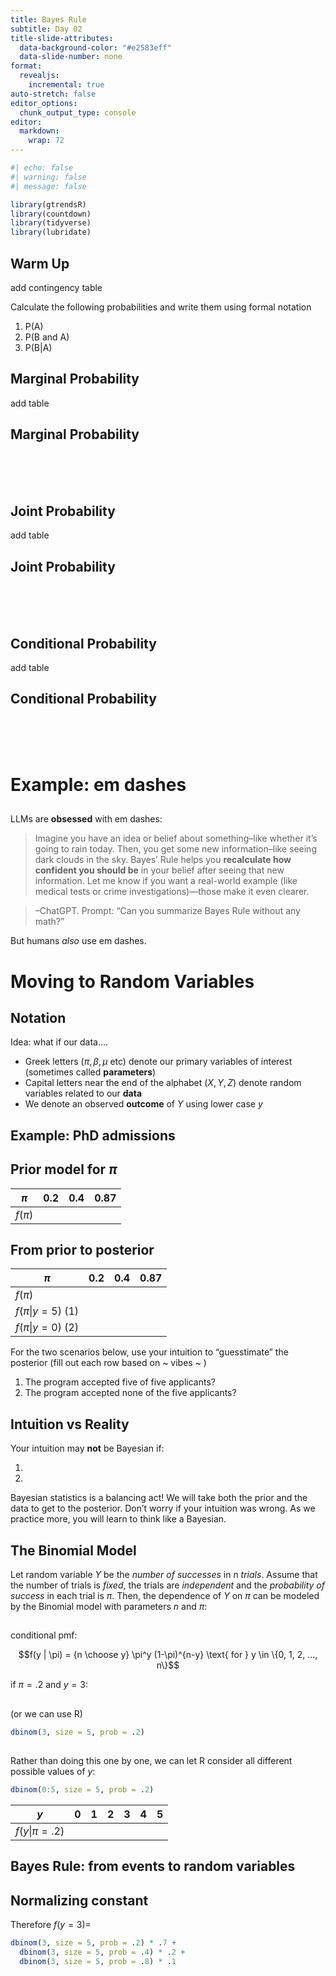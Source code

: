 ```yaml
---
title: Bayes Rule
subtitle: Day 02
title-slide-attributes:
  data-background-color: "#e2583eff"
  data-slide-number: none
format: 
  revealjs:
    incremental: true
auto-stretch: false
editor_options: 
  chunk_output_type: console
editor: 
  markdown: 
    wrap: 72
---
```


```r
#| echo: false
#| warning: false
#| message: false

library(gtrendsR)
library(countdown)
library(tidyverse)
library(lubridate)
```

## Warm Up

add contingency table

::: {.task .nonincremental}
Calculate the following probabilities and write them using formal
notation

1.  P(A)
2.  P(B and A)
3.  P(B\|A)
:::

## Marginal Probability

add table

::: callout-note
## Marginal Probability

<br> <br> <br>
:::

## Joint Probability

add table

::: callout-note
## Joint Probability

<br> <br> <br>
:::

## Conditional Probability

add table

::: callout-note
## Conditional Probability

<br> <br> <br>
:::

# Example: em dashes {.colorslide}

## 

LLMs are **obsessed** with em dashes:

> Imagine you have an idea or belief about something--like whether it's
> going to rain today. Then, you get some new information--like seeing
> dark clouds in the sky. Bayes' Rule helps you **recalculate how
> confident you should be** in your belief after seeing that new
> information. Let me know if you want a real-world example (like
> medical tests or crime investigations)—those make it even clearer.

> --ChatGPT. Prompt: "Can you summarize Bayes Rule without any math?"

But humans *also* use em dashes.

## 

# Moving to Random Variables {.colorslide}

## Notation

Idea: what if our data....

-   Greek letters ($\pi, \beta, \mu$ etc) denote our primary variables
    of interest (sometimes called **parameters**)
-   Capital letters near the end of the alphabet ($X, Y, Z$) denote
    random variables related to our **data**
-   We denote an observed **outcome** of $Y$ using lower case $y$

## Example: PhD admissions

## Prior model for $\pi$

| $\pi$    | 0.2 | 0.4 | 0.87 |
|----------|-----|-----|------|
| $f(\pi)$ |     |     |      |

## From prior to posterior

| $\pi$    | 0.2 | 0.4 | 0.87 |
|----------|-----|-----|------|
| $f(\pi)$ |     |     |      |
| $f(\pi | y = 5)$ (1) |     |     |      |
| $f(\pi | y = 0)$ (2) |     |     |      |


::: {.task .nonincremental}
For the two scenarios below, use your intuition to "guesstimate" the posterior (fill out each row based on ~ vibes ~ )

1. The program accepted five of five applicants?
2. The program accepted none of the five applicants?
:::

## Intuition vs Reality

Your intuition may **not** be Bayesian if: 

::: {.nonincremental}
1. 
2. 
:::

Bayesian statistics is a balancing act! We will take both the prior and the data to get to the posterior. Don't worry if your intuition was wrong. As we practice more, you will learn to think like a Bayesian.

## The Binomial Model

Let random variable $Y$ be the *number of successes* in n *trials*. Assume that the number of trials is *fixed*, the trials are *independent* and the *probability of success* in each trial is $\pi$. Then, the dependence of $Y$ on $\pi$ can be modeled by the Binomial model with parameters $n$ and $\pi$: 

## 

conditional pmf: 

$$f(y | \pi) = {n \choose y} \pi^y (1-\pi)^{n-y} \text{ for } y \in \{0, 1, 2, ..., n\}$$

if $\pi = .2$ and $y = 3$: 

## 

(or we can use R)

```r
dbinom(3, size = 5, prob = .2)
```

## 

Rather than doing this one by one, we can let R consider all different possible values of $y$: 

```r
dbinom(0:5, size = 5, prob = .2)
```

| $y$          |  0   | 1    |  2    |    3  |  4    |    5  |
|--------------|-----|-----|------|------|------|------|
| $f(y | \pi = .2)$ |     |     |      |      |      |      |

## Bayes Rule: from events to random variables

##

## Normalizing constant

Therefore $f(y=3)=$

```r
dbinom(3, size = 5, prob = .2) * .7 + 
  dbinom(3, size = 5, prob = .4) * .2 + 
  dbinom(3, size = 5, prob = .8) * .1 
```

